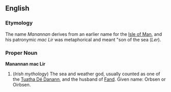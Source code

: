 ==English==
{{Wikipedia}}

===Etymology===
The name ''Manannan'' derives from an earlier name for the [[Isle of Man]], and his patronymic ''mac Lir'' was metaphorical and meant "son of the sea (''Ler'').

===Proper Noun===
'''Manannan mac Lir'''

#(''Irish mythology'') The sea and weather god, usually counted as one of the [[Tuatha Dé Danann]], and the husband of [[Fand]].  Given name: Orbsen or Oirbsen.